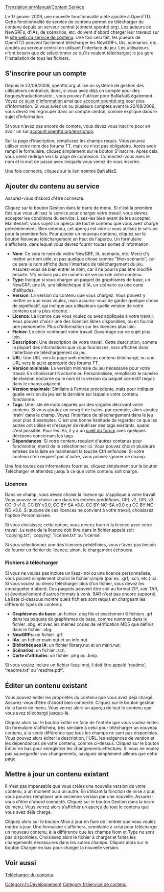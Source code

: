 [[Translation:en/Manual/Content Service]]


{{fr/note|Vous avez besoin d'au moins [[fr/Archive/OpenTTD/OpenTTD 0.7.0|OpenTTD 0.7.0]] ou de r15126 pour pouvoir utiliser cette fonction de téléchargement dans le jeu.}}

Le 17 janvier 2009, une nouvelle fonctionnalité a été ajoutée à OpenTTD. Cette fonctionnalité de service de contenu permet de télécharger du contenu depuis un serveur central (content.openttd.org). Les auteurs de NewGRFs, d'IAs, de scénarios, etc. doivent d'abord charger leur travaux sur le [http://content.openttd.org/ site web du service de contenu]. Une fois ceci fait, les joueurs de OpenTTD peuvent facilement télécharger les NewGRFs, IAs, scénarios, etc. ajoutés au serveur central en utilisant l'interface du jeu. Les utilisateurs n'ont besoin que de sélectionner ce qu'ils veulent télécharger; le jeu gère l'installation de tous les fichiers.

==S'inscrire pour un compte==
Depuis le 22/08/2009, openttd.org utilise un système de gestion des utilisateurs centralisé; donc, si vous avez déjà un compte pour des bogues/traductions/etc., vous pouvez l'utiliser pour BaNaNaS également. Voyez [http://www.openttd.org/en/news/101 ce sujet d'information] ainsi que [http://account.openttd.org account.openttd.org] pour plus d'information. Si vous aviez un ou plusieurs comptes avant le 22/08/2009, vous devez les regrouper dans un compte central, comme expliqué dans le sujet d'information.

Si vous n'avez pas encore de compte, vous devez vous inscrire pour en avoir un sur [http://account.openttd.org/en/signup account.openttd.org/en/signup].

Sur la page d'inscription, remplissez les champs requis. Vous pouvez utiliser votre nom des forums TT, mais ce n'est pas obligatoire. Après avoir rempli le formulaire, cliquez simplement sur le bouton S'inscrire. Après cela, vous serez redirigé vers la page de connexion. Connectez-vous avec le nom et le mot de passe avec lesquels vous venez de vous inscrire.

Une fois connecté, cliquez sur le lien nommé BaNaNaS.

==Ajouter du contenu au service==
Assurez-vous d'abord d'être connecté.

Cliquez sur le bouton Gestion dans le barre de menu. Si c'est la première fois que vous utilisez le service pour charger votre travail, vous devrez accepter les conditions du service. Lisez-les bien avant de les accepter.
{{fr/note|Vous n'êtes autorisé à charger que du contenu dont vous êtes (un des) auteur original!}}
Maintenant, vous voyez un aperçu de tout le contenu que vous avez chargé précédemment. Bien entendu, cet aperçu est vide si vous utilisez le service pour la première fois. Pour ajouter un nouveau contenu, cliquez sur le bouton Nouveau téléchargement en haut de l'aperçu. Un formulaire s'affichera, dans lequel vous devrez fournir toutes sortes d'information:
* '''Nom''': Ce sera le nom de vottre NewGRF, IA, scénario, etc. Merci d'y mettre un nom utile, et pas quelque chose comme "Mon scénario", car ce sera le nom affiché dans l'interface de téléchargement du jeu. Assurez-vous de bien entrer le nom, car il ne pourra pas être modifié ensuite. N'y incluez pas de numéro de version de votre contenu.
* '''Type''': Indique si vous charger un paquet de graphismes de base, un NewGRF, une IA, une bibliothèque d'IA, un scénario ou une carte d'altitudes.
* '''Version''': La version du contenu que vous chargez. Vous pouvez y mettre ce que vous voulez, mais assurez-vous de garder quelque chose de significatif, qui indique aux utilisateurs quelle version de votre contenu est la plus récente.
* '''Licence''': La licence que vous voulez ou avez appliquée à votre travail. Vous pouvez choisir une des licences libres disponibles, ou en fournir une personnelle. Plus d'information sur les licences plus loin.
* '''Fichier''': Le chier contenant votre travail. Davantage sur ce sujet plus loin.
* '''Description''': Une description de votre travail. Cette description, comme la plupart des informations que vous fournissez, sera affichée dans l'interface de téléchargement du jeu.
* '''URL''': Une URL vers la page web dédiée au contenu téléchargé, ou une URL vers le sujet approprié des forums TT.
* '''Version minimale''': La version minimale du jeu nécessaire pour votre travail. En choisissant Nocturne ou Personnalisée, remplissez le numéro de révision nocturne ou le nom et la version du paquet correctif requis dans le champ adjacent.
* '''Version maximale''': Similaire à l'entrée précédente, mais pour indiquer quelle version du jeu est la dernière sur laquelle votre contenu fonctionne.
* '''Tags''': Une liste de mots séparés par des virgules décrivant votre contenu. Si vous ajoutez un newgrf de trains, par exemple, alors ajoutez 'train' dans le champ. Voyez l'interface de téléchargement dans le jeu pour plus d'exemples. C'est une bonne habitude de regarder ce que les autres ont utilisé et d'essayer de réutiliser des tags existants, quand c'est possible. Pour les IAs, il y a un [http://www.tt-forums.net/viewtopic.php?f=65&t=41473 sujet du forum] avec quelques décisions concernant les tags. 
* '''Dépendances''': Si votre contenu requiert d'autres contenus pour fonctionner, merci de le sélectionner ici. Vous pouvez choisir plusieurs entrées de la liste en maintenant la touche Ctrl enfoncée. Si votre contenu n'en requiert pas d'autre, vous pouvez ignorer ce champ.

Une fois toutes ces informations fournies, cliquez simplement sur le bouton Télécharger et attendez jusqu'à ce que votre contenu soit chargé.

===Licences===
Dans ce champ, vous devez choisir la licence qui s'applique à votre travail. Vous pouvez en choisir une dans les entrées prédéfinies: GPL v2, GPL v3, CC-0 v1.0, CC BY v3.0, CC BY-SA v3.0, CC BY-NC-SA v3.0 ou CC BY-NC-ND v3.0. Si aucune de ces licences ne convient à votre travail, choisissez l'option Personnalisée.

Si vous choisissez cette option, vous devrez fournir la licence avec votre travail. Le texte de la licence doit être dans in fichier appelé soit 'copying.txt', 'copying', 'license.txt' ou 'license'.

Si vous sélectionnez une des licences prédéfinies, vous n'avez pas besoin de fournir un fichier de licence; sinon, le chargement échouera.

===Fichiers à télécharger===
Si vous ne voulez pas inclure un lisez-moi ou une licence personnalisée, vous pouvez simplement choisir le fichier simple (par ex. .grf, .scn, etc.) ici. Si vous voulez ou devez télécharger plus d'un fichier, vous devez les empaqueter d'abord. Ces paquets peuvent être soit au format ZIP, soir TAR, et éventuellement d'autres formats à venir. RAR n'est pas encore supporté.
<br />La liste ci-dessous montre quels fichiers sont requis en chargeant les différents types de contenu:
*'''Graphismes de base''': un fichier .obg file et exactement 6 fichiers .grf dans les paquets de graphismes de base, comme nommés dans le fichier .obg, et avec les mêmes codes de vérification MD5 que définis dans le fichier .obg.
*'''NewGRFs''': un fichier .grf.
*'''IAs''': un fichier main.nut et un info.nut.
*'''Bibliothèques IA''': un fichier library.nut et un main.nut.
*'''Scénarios''': un fichier .scn.
*'''Carte d'altitudes''': un fichier .png ou .bmp.


Si vous voulez inclure un fichier lisez-moi, il doit être appelé 'readme', 'readme.txt' ou 'readme.pdf'.

==Éditer un contenu existant==
Vous pouvez éditer les propriétés du contenu que vous avez déjà chargé. Assurez-vous d'être d'abord bien connecté.
Cliquez sur le bouton gestion de la barre de menu. Vous verrez alors un aperçu de tout le contenu que vous avez téléchargé jusque-là.

Cliquez alors sur le bouton Éditer en face de l'entrée que vous voulez éditer. Un formulaire s'affichera, très similaire à celui pour télécharger un nouveau contenu, à la seule différence que tous les champs ne sont pas disponibles. Vous pouvez alors éditer la description, l'URL, les exigences de version et les dépendances de votre contenu, comme ci-dessus. Cliquez sur le bouton Éditer en bas pour enregistrer les changements effectués. Si vous ne voulez pas sauvegarder vos changements, naviguez simplement ailleurs que cette page.

==Mettre à jour un contenu existant==
Il n'est pas impensable que vous créiez une nouvelle version de votre contenu, à un moment ou à un autre. En utilisant la fonction de mise à jour, vous pourrez remplacer une ancienne version par une nouvelle. Assurez-vous d'être d'abord connecté.
Cliquez sur le bouton Gestion dans la barre de menu. Vous verrez alors s'afficher un aperçu de tout le contenu que vous avez déjà chargé.

Cliquez alors sur le bouton Mise à jour en face de l'entrée que vous voulez mettre à jour. Une formulaire s'affichera, semblable à celui pour télécharger un nouveau contenu, à la différence que les champs Nom et Type ne sont pas disponibles. Choisissez alors le fichier à charger et faites les changements nécessaires dans les autres champs. Cliquez alors sur le bouton Charger en bas pour charger la nouvelle version.

==Voir aussi==
[[fr/Manual/Contenu En-ligne|Télécharger du contenu]]

[[Category:fr/Développement]]
[[Category:fr/Service de contenu]]